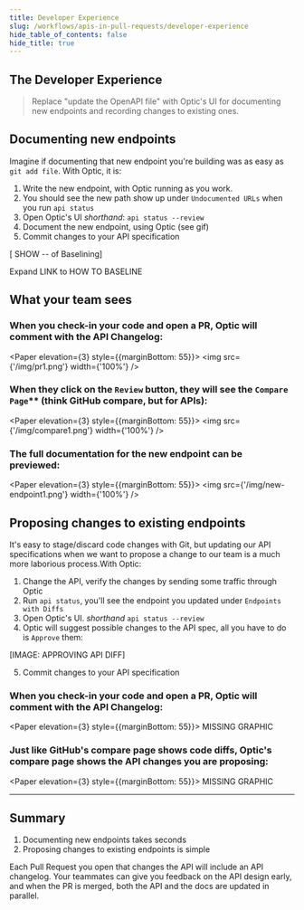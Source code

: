```yaml
---
title: Developer Experience
slug: /workflows/apis-in-pull-requests/developer-experience
hide_table_of_contents: false
hide_title: true
---
```



## The Developer Experience

> Replace "update the OpenAPI file" with Optic's UI for documenting new endpoints and recording changes to existing ones.

## Documenting new endpoints
Imagine if documenting that new endpoint you're building was as easy as `git add file`. With Optic, it is:

1. Write the new endpoint, with Optic running as you work.
2. You should see the new path show up under `Undocumented URLs` when you run `api status`
3. Open Optic's UI *shorthand*: `api status --review`
4. Document the new endpoint, using Optic (see gif)
5. Commit changes to your API specification

[ SHOW -- of Baselining]

Expand LINK to HOW TO BASELINE

## What your team sees

### When you check-in your code and open a PR, Optic will comment with the API Changelog:

<Paper elevation={3} style={{marginBottom: 55}}>
<img src={'/img/pr1.png'} width={'100%'} />
</Paper>

### When they click on the `Review` button, they will see the `Compare Page`** (think GitHub compare, but for APIs):

<Paper elevation={3} style={{marginBottom: 55}}>
  <img src={'/img/compare1.png'} width={'100%'} />
</Paper>

### The full documentation for the new endpoint can be previewed:

<Paper elevation={3} style={{marginBottom: 55}}>
  <img src={'/img/new-endpoint1.png'} width={'100%'} />
</Paper>


## Proposing changes to existing endpoints
It's easy to stage/discard code changes with Git, but updating our API specifications when we want to propose a change to our team is a much more laborious process.With Optic:

1. Change the API, verify the changes by sending some traffic through Optic
2. Run `api status`, you'll see the endpoint you updated under `Endpoints with Diffs`
3. Open Optic's UI. *shorthand* `api status --review`
4. Optic will suggest possible changes to the API spec, all you have to do is `Approve` them:

[IMAGE: APPROVING API DIFF]

5. Commit changes to your API specification

### When you check-in your code and open a PR, Optic will comment with the API Changelog:

<Paper elevation={3} style={{marginBottom: 55}}>
  MISSING GRAPHIC
</Paper>

### Just like GitHub's compare page shows code diffs, Optic's compare page shows the API changes you are proposing:

<Paper elevation={3} style={{marginBottom: 55}}>
  MISSING GRAPHIC
</Paper>

---

## Summary

1. Documenting new endpoints takes seconds
2. Proposing changes to existing endpoints is simple

Each Pull Request you open that changes the API will include an API changelog. Your teammates can give you feedback on the API design early, and when the PR is merged, both the API and the docs are updated in parallel.
